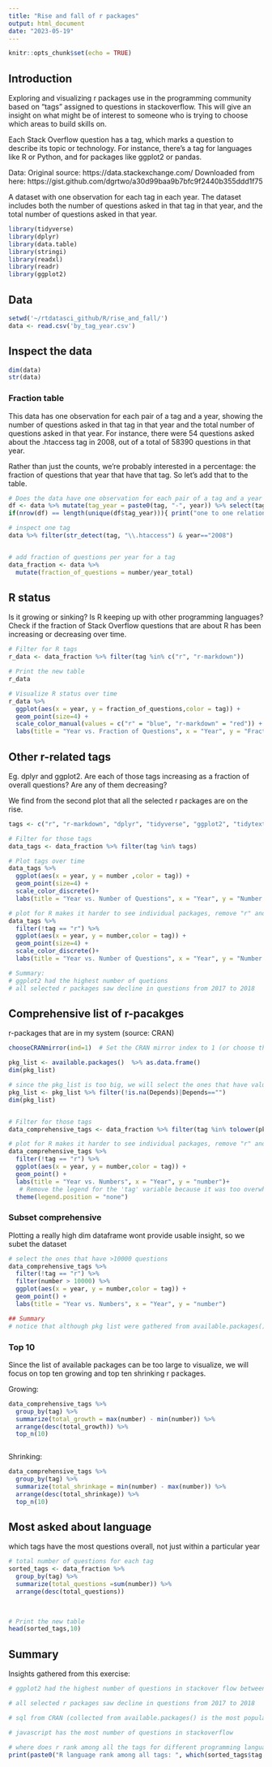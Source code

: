 ```yaml
---
title: "Rise and fall of r packages"
output: html_document
date: "2023-05-19"
---
```


```r
knitr::opts_chunk$set(echo = TRUE)
```

## Introduction
Exploring and visualizing r packages use in the programming community based on "tags" assigned to questions in stackoverflow. This will give an insight on what might be of interest to someone who is trying to choose which areas to build skills on.

Each Stack Overflow question has a tag, which marks a question to describe its topic or technology. For instance, there's a tag for languages like R or Python, and for packages like ggplot2 or pandas.

Data: 
Original source: https://data.stackexchange.com/
Downloaded from here: https://gist.github.com/dgrtwo/a30d99baa9b7bfc9f2440b355ddd1f75

A dataset with one observation for each tag in each year. The dataset includes both the number of questions asked in that tag in that year, and the total number of questions asked in that year.


```r
library(tidyverse)
library(dplyr)
library(data.table)
library(stringi)
library(readxl)
library(readr)
library(ggplot2)

```

## Data

```r
setwd('~/rtdatasci_github/R/rise_and_fall/')
data <- read.csv('by_tag_year.csv')

```

## Inspect the data
```r
dim(data)
str(data)

```


### Fraction table
This data has one observation for each pair of a tag and a year, showing the number of questions asked in that tag in that year and the total number of questions asked in that year. For instance, there were 54 questions asked about the .htaccess tag in 2008, out of a total of 58390 questions in that year.

Rather than just the counts, we're probably interested in a percentage: the fraction of questions that year that have that tag. So let's add that to the table.
```r
# Does the data have one observation for each pair of a tag and a year
df <- data %>% mutate(tag_year = paste0(tag, "-", year)) %>% select(tag_year, number)
if(nrow(df) == length(unique(df$tag_year))){ print("one to one relation between tag_year combination and records found")}

# inspect one tag
data %>% filter(str_detect(tag, "\\.htaccess") & year=="2008") 


# add fraction of questions per year for a tag
data_fraction <- data %>% 
  mutate(fraction_of_questions = number/year_total)
```


## R status
Is it growing or sinking? Is R keeping up with other programming languages?
Check if the fraction of Stack Overflow questions that are about R has been increasing or decreasing over time.
```r
# Filter for R tags
r_data <- data_fraction %>% filter(tag %in% c("r", "r-markdown"))

# Print the new table
r_data

# Visualize R status over time
r_data %>% 
  ggplot(aes(x = year, y = fraction_of_questions,color = tag)) +
  geom_point(size=4) +
  scale_color_manual(values = c("r" = "blue", "r-markdown" = "red")) +
  labs(title = "Year vs. Fraction of Questions", x = "Year", y = "Fraction of Questions")

```


## Other r-related tags
Eg. dplyr and ggplot2. Are each of those tags increasing as a fraction of overall questions? Are any of them decreasing?

We find from the second plot that all the selected r packages are on the rise.
```r
tags <- c("r", "r-markdown", "dplyr", "tidyverse", "ggplot2", "tidytext")

# Filter for those tags
data_tags <- data_fraction %>% filter(tag %in% tags)

# Plot tags over time 
data_tags %>% 
  ggplot(aes(x = year, y = number ,color = tag)) +
  geom_point(size=4) +
  scale_color_discrete()+
  labs(title = "Year vs. Number of Questions", x = "Year", y = "Number of Questions")

# plot for R makes it harder to see individual packages, remove "r" and plot again:
data_tags %>% 
  filter(!tag == "r") %>% 
  ggplot(aes(x = year, y = number,color = tag)) +
  geom_point(size=4) +
  scale_color_discrete()+
  labs(title = "Year vs. Number of Questions", x = "Year", y = "Number of Questions") 

# Summary:
# ggplot2 had the highest number of quetions
# all selected r packages saw decline in questions from 2017 to 2018

```
## Comprehensive list of r-pacakges
r-packages that are in my system (source: CRAN)
```r
chooseCRANmirror(ind=1)  # Set the CRAN mirror index to 1 (or choose the appropriate index for your location)

pkg_list <- available.packages()  %>% as.data.frame()
dim(pkg_list)

# since the pkg_list is too big, we will select the ones that have value in Depends to select relevant ones
pkg_list <- pkg_list %>% filter(!is.na(Depends)|Depends=="")
dim(pkg_list)


# Filter for those tags
data_comprehensive_tags <- data_fraction %>% filter(tag %in% tolower(pkg_list$Package))

# plot for R makes it harder to see individual packages, remove "r" and plot again:
data_comprehensive_tags %>% 
  filter(!tag == "r") %>% 
  ggplot(aes(x = year, y = number,color = tag)) +
  geom_point() +
  labs(title = "Year vs. Numbers", x = "Year", y = "number")+
   # Remove the legend for the 'tag' variable because it was too overwhelming
  theme(legend.position = "none")
```

### Subset comprehensive
Plotting a really high dim dataframe wont provide usable insight, so we subet the dataset
```r
# select the ones that have >10000 questions
data_comprehensive_tags %>% 
  filter(!tag == "r") %>% 
  filter(number > 10000) %>% 
  ggplot(aes(x = year, y = number,color = tag)) +
  geom_point() +
  labs(title = "Year vs. Numbers", x = "Year", y = "number")

## Summary
# notice that although pkg list were gathered from available.packages() that looks for rpackages, the plot shows that the top questions were packages that are non native to R

```
### Top 10
Since the list of available packages can be too large to visualize, we will focus on top ten growing and top ten shrinking r packages.

Growing:
```r
data_comprehensive_tags %>% 
  group_by(tag) %>% 
  summarize(total_growth = max(number) - min(number)) %>%
  arrange(desc(total_growth)) %>%
  top_n(10)



```

Shrinking:
```r
data_comprehensive_tags %>%
  group_by(tag) %>%
  summarize(total_shrinkage = min(number) - max(number)) %>%
  arrange(desc(total_shrinkage)) %>%
  top_n(10)

```



## Most asked about language
which tags have the most questions overall, not just within a particular year
```r
# total number of questions for each tag
sorted_tags <- data_fraction %>%
  group_by(tag) %>% 
  summarize(total_questions =sum(number)) %>% 
  arrange(desc(total_questions))
  
  

# Print the new table
head(sorted_tags,10)


```



## Summary
Insights gathered from this exercise:


```r
# ggplot2 had the highest number of questions in stackover flow between 2009 to 2018

# all selected r packages saw decline in questions from 2017 to 2018

# sql from CRAN (collected from available.packages() is the most popular package over time

# javascript has the most number of questions in stackoverflow 

# where does r rank among all the tags for different programming languages,regardless of year
print(paste0("R language rank among all tags: ", which(sorted_tags$tag == 'r')))

```